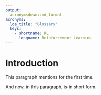 ```yaml
---
output:
  acronymsdown::md_format
acronyms:
  loa_title: "Glossary"
  keys:
    - shortname: RL
      longname: Reinforcement Learning
---
```


# Introduction {#intro}

This paragraph mentions \acr{RL} for the first time.

And now, in this paragraph, \acr{RL} is in short form.
